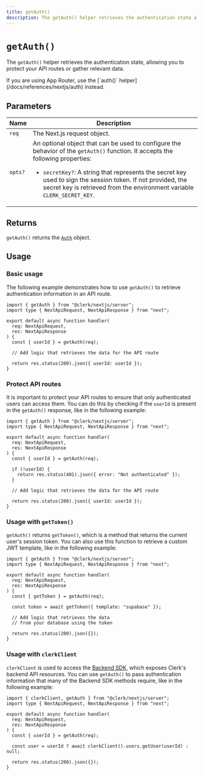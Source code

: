 ```yaml
---
title: getAuth()
description: The getAuth() helper retrieves the authentication state allowing you to protect your API routes or gather relevant data.
---
```


# `getAuth()`

The `getAuth()` helper retrieves the authentication state, allowing you to protect your API routes or gather relevant data.

<Callout type="info">
  If you are using App Router, use the [`auth()` helper](/docs/references/nextjs/auth) instead.
</Callout>

## Parameters

| Name | Description |
| --- | --- |
| `req` | The Next.js request object. |
| `opts?` | An optional object that can be used to configure the behavior of the `getAuth()` function. It accepts the following properties: <ul><li>`secretKey?`: A string that represents the secret key used to sign the session token. If not provided, the secret key is retrieved from the environment variable `CLERK_SECRET_KEY`.</li></ul> |

## Returns

`getAuth()` returns the [`Auth`](/docs/references/nextjs/auth-object) object.

## Usage

### Basic usage

The following example demonstrates how to use `getAuth()` to retrieve authentication information in an API route.

```tsx filename="app/api/example/route.ts"
import { getAuth } from "@clerk/nextjs/server";
import type { NextApiRequest, NextApiResponse } from "next";

export default async function handler(
  req: NextApiRequest,
  res: NextApiResponse
) {
  const { userId } = getAuth(req);

  // Add logic that retrieves the data for the API route

  return res.status(200).json({ userId: userId });
}
```

### Protect API routes

It is important to protect your API routes to ensure that only authenticated users can access them. You can do this by checking if the `userId` is present in the `getAuth()` response, like in the following example:

```tsx filename="app/api/example/route.ts"
import { getAuth } from "@clerk/nextjs/server";
import type { NextApiRequest, NextApiResponse } from "next";

export default async function handler(
  req: NextApiRequest,
  res: NextApiResponse
) {
  const { userId } = getAuth(req);

  if (!userId) {
    return res.status(401).json({ error: "Not authenticated" });
  }

  // Add logic that retrieves the data for the API route

  return res.status(200).json({ userId: userId });
}
```

### Usage with `getToken()`

`getAuth()` returns `getToken()`, which is a method that returns the current user's session token. You can also use this function to retrieve a custom JWT template, like in the following example:

```tsx filename="app/api/example/route.ts"
import { getAuth } from "@clerk/nextjs/server";
import type { NextApiRequest, NextApiResponse } from "next";

export default async function handler(
  req: NextApiRequest,
  res: NextApiResponse
) {
  const { getToken } = getAuth(req);

  const token = await getToken({ template: "supabase" });

  // Add logic that retrieves the data
  // from your database using the token

  return res.status(200).json({});
}
```

### Usage with `clerkClient`

`clerkClient` is used to access the [Backend SDK](/docs/references/backend/overview), which exposes Clerk's backend API resources. You can use `getAuth()` to pass authentication information that many of the Backend SDK methods require, like in the following example:

```tsx filename="app/api/example/route.ts"
import { clerkClient, getAuth } from "@clerk/nextjs/server";
import type { NextApiRequest, NextApiResponse } from "next";

export default async function handler(
  req: NextApiRequest,
  res: NextApiResponse
) {
  const { userId } = getAuth(req);

  const user = userId ? await clerkClient().users.getUser(userId) : null;

  return res.status(200).json({});
}
```
